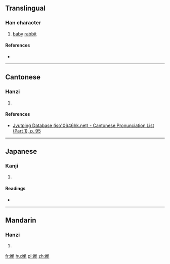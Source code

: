 ==Translingual==

===Han character===
{{Han char|rn=38|rad=女|as=13|sn=16|four=45413|canj=女弓山一 (VNUM), X女弓山一 (XVNUM)|ids=⿰女⿺免⿻丶生}}

# [[baby]] [[rabbit]]

====References====
* {{Han ref|kx=0272.050|dkj=06768|dj=0540.060|hdz=21082.070|uh=5B14|ud=23316|bh=E955|bd=59733}}

----

==Cantonese==

===Hanzi===
{{yue-hanzi|jyut=[[faan3]]|y=faan3}}

# {{defn|lang=yue|sort=女13}}

====References====
* [http://www.iso10646hk.net/jp/document/download.jsp Jyutping Database (iso10646hk.net) - Cantonese Pronunciation List (Part 1), p. 95]

----

==Japanese==

===Kanji===
{{ja-kanji|grade=|rs=女13}}

# {{defn|lang=ja|sort=女13}}

====Readings====
* {{ja-readings|on=[[ふ]] (fu)|kun=}}

----

==Mandarin==

===Hanzi===
{{cmn-hanzi|pin=[[fù]] ([[fu4]])|wg=fu<sup>4</sup>}}

# {{defn|lang=cmn|sort=女13}}

[[fr:嬔]]
[[hu:嬔]]
[[pl:嬔]]
[[zh:嬔]]